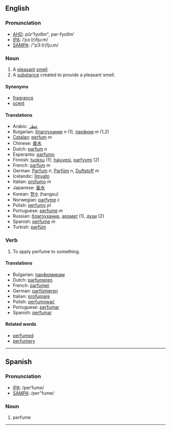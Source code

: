 ==English==

===Pronunciation===
*[[w:AHD|AHD]]: pûr'fyoo͞m", pər-fyoo͞m'
*[[w:IPA|IPA]]: /ˈpɜː(r)fju:m/
*[[w:SAMPA|SAMPA]]: /"p3:(r)fju:m/

===Noun===
#A [[pleasant]] [[smell]].
#A [[substance]] created to provide a pleasant smell.

====Synonyms====
*[[fragrance]]
*[[scent]]

====Translations====
*Arabic: [[عطر]]
*Bulgarian: [[благоухание]] ''n'' (1), [[парфюм]] ''m'' (1,2)
*[[Catalan]]: [[perfum]] ''m''
*Chinese: [[香水]]
*Dutch: [[parfum]] ''n''
*Esperanto: [[parfumo]]
*Finnish: [[tuoksu]] (1); [[hajuvesi]], [[parfyymi]] (2)
*French: [[parfum]] ''m''
*German: [[Parfum]] ''n'', [[Parfüm]] ''n'', [[Duftstoff]] ''m''
*Icelandic: [[Ilmvatn]] 
*Italian: [[profumo]] ''m''
*Japanese: [[香水]]
*Korean: [[향수]] (hangsu)
*Norwegian: [[parfyme]] ''c''
*Polish: [[perfumy]] ''pl'' 
*Portuguese: [[perfume]] ''m''
*Russian: [[благоухание]], [[аромат]] (1), [[духи]] (2)
*Spanish: [[perfume]] ''m''
*Turkish: [[parfüm]]

===Verb===
#To apply perfume to something.

====Translations====
*Bulgarian: [[парфюмирам]]
*Dutch: [[parfumeren]]
*French: [[parfumer]]
*German: [[parfümieren]]
*Italian: [[profumare]]
*Polish: [[perfumować]]
*Portuguese: [[perfumar]]
*Spanish: [[perfumar]]

====Related words====
*[[perfumed]]
*[[perfumery]]

----

==Spanish==
===Pronunciation===
*[[w:IPA|IPA]]: /perˈfume/
*[[w:SAMPA|SAMPA]]: /per"fume/
===Noun===
#perfume

----